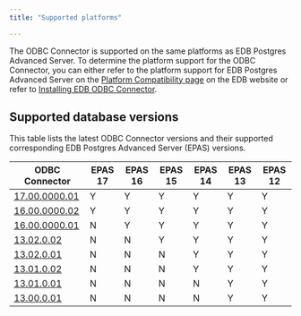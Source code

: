 ```yaml
---
title: "Supported platforms"

---
```


The ODBC Connector is supported on the same platforms as EDB Postgres Advanced Server. To determine the platform support for the ODBC Connector, you can either refer to the platform support for EDB Postgres Advanced Server on the [Platform Compatibility page](https://www.enterprisedb.com/platform-compatibility#epas) on the EDB website or refer to [Installing EDB ODBC Connector](./installing). 

## Supported database versions

This table lists the latest ODBC Connector versions and their supported corresponding EDB Postgres Advanced Server (EPAS) versions. 

| ODBC Connector                                                                      | EPAS 17 | EPAS 16 | EPAS 15 | EPAS 14 | EPAS 13 | EPAS 12 |
|-------------------------------------------------------------------------------------|---------|---------|---------|---------|---------|---------|
| [17.00.0000.01](01_odbc_rel_notes/odbc_17.00.0000.01_rel_notes/)                    | Y       | Y       | Y       | Y       | Y       | Y       |
| [16.00.0000.02](/odbc_connector/16/01_odbc_rel_notes/odbc_16.00.0000.02_rel_notes/) | Y       | Y       | Y       | Y       | Y       | Y       |
| [16.00.0000.01](/odbc_connector/16/01_odbc_rel_notes/odbc_16.00.0000.01_rel_notes/) | N       | Y       | Y       | Y       | Y       | Y       |
| [13.02.0.02](/odbc_connector/13/01_odbc_rel_notes/odbc_13.2.0.02_rel_notes)         | N       | N       | Y       | Y       | Y       | Y       |
| [13.02.0.01](/odbc_connector/13/01_odbc_rel_notes/02_odbc_13.2.0.01_rel_notes)      | N       | N       | N       | Y       | Y       | Y       |
| [13.01.0.02](/odbc_connector/13/01_odbc_rel_notes/03_odbc_13.1.0.02_rel_notes)      | N       | N       | N       | Y       | Y       | Y       |
| [13.01.0.01](/odbc_connector/13/01_odbc_rel_notes/04_odbc_13.1.0.01_rel_notes)      | N       | N       | N       | N       | Y       | Y       |
| [13.00.0.01](/odbc_connector/13/01_odbc_rel_notes/05_odbc_13.0.0.01_rel_notes)      | N       | N       | N       | N       | Y       | Y       |